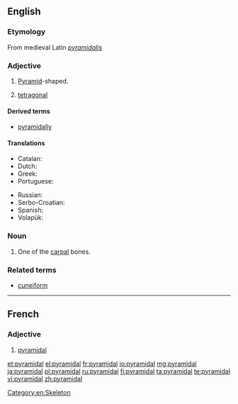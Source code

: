 ==English==

===Etymology===
From medieval Latin ''[[pyramidalis]]''

===Adjective===
{{en-adj|-}}

# {{geometry}} [[pyramid|Pyramid]]-shaped.
# {{crystallography}} [[tetragonal]]

====Derived terms====
* [[pyramidally]]

====Translations====
{{trans-top|pyramid-shaped}}
* Catalan: {{t-|ca|piramidal}}
* Dutch: {{t-|nl|piramidaal}}
* Greek: {{t+|el|πυραμιδικός|m|tr=pyramidikós}}
* Portuguese: {{t+|pt|piramidal}}
{{trans-mid}}
* Russian: {{t+|ru|пирамидальный|sc=Cyrl|tr=piramidál'nyj}}
* Serbo-Croatian: {{t-|sh|piramidalan|alt=pȉramidālan}}
* Spanish: {{t-|es|piramidal}}
* Volapük: {{t+|vo|piramidik}}
{{trans-bottom}}

===Noun===
{{en-noun}}

# {{context|anatomy}} One of the [[carpal]] bones.

===Related terms===
* [[cuneiform]]

[[Category:en:Skeleton]]

----

==French==

===Adjective===
{{fr-adj|mp=pyramidaux}}

# [[#English|pyramidal]]

[[et:pyramidal]]
[[el:pyramidal]]
[[fr:pyramidal]]
[[io:pyramidal]]
[[mg:pyramidal]]
[[ja:pyramidal]]
[[pl:pyramidal]]
[[ru:pyramidal]]
[[fi:pyramidal]]
[[ta:pyramidal]]
[[te:pyramidal]]
[[vi:pyramidal]]
[[zh:pyramidal]]